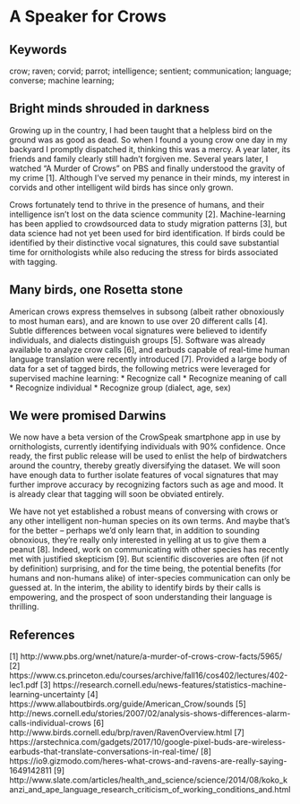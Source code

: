 # A Speaker for Crows {#speaker-for-the-crows}

## Keywords

crow; raven; corvid; parrot; intelligence; sentient; communication; language; converse; machine learning; 

## Bright minds shrouded in darkness

Growing up in the country, I had been taught that a helpless bird on the ground was as good as dead. So when I found a young crow one day in my backyard I promptly dispatched it, thinking this was a mercy. A year later, its friends and family clearly still hadn't forgiven me. Several years later, I watched "A Murder of Crows" on PBS and finally understood the gravity of my crime [1]. Although I've served my penance in their minds, my interest in corvids and other intelligent wild birds has since only grown. 

Crows fortunately tend to thrive in the presence of humans, and their intelligence isn't lost on the data science community [2]. Machine-learning has been applied to crowdsourced data to study migration patterns [3], but data science had not yet been used for bird identification. If birds could be identified by their distinctive vocal signatures, this could save substantial time for ornithologists while also reducing the stress for birds associated with tagging. 

## Many birds, one Rosetta stone

American crows express themselves in subsong (albeit rather obnoxiously to most human ears), and are known to use over 20 different calls [4]. Subtle differences between vocal signatures were believed to identify individuals, and dialects distinguish groups [5]. Software was already available to analyze crow calls [6], and earbuds capable of real-time human language translation were recently introduced [7]. Provided a large body of data for a set of tagged birds, the following metrics were leveraged for supervised machine learning: 
* Recognize call
* Recognize meaning of call
* Recognize individual
* Recognize group (dialect, age, sex)

## We were promised Darwins

We now have a beta version of the CrowSpeak smartphone app in use by ornithologists, currently identifying individuals with 90% confidence. Once ready, the first public release will be used to enlist the help of birdwatchers around the country, thereby greatly diversifying the dataset. We will soon have enough data to further isolate features of vocal signatures that may further improve accuracy by recognizing factors such as age and mood. It is already clear that tagging will soon be obviated entirely. 

We have not yet established a robust means of conversing with crows or any other intelligent non-human species on its own terms. And maybe that's for the better -- perhaps we'd only learn that, in addition to sounding obnoxious, they're really only interested in yelling at us to give them a peanut [8]. Indeed, work on communicating with other species has recently met with justified skepticism [9]. But scientific discoveries are often (if not by definition) surprising, and for the time being, the potential benefits (for humans and non-humans alike) of inter-species communication can only be guessed at. In the interim, the ability to identify birds by their calls is empowering, and the prospect of soon understanding their language is thrilling. 

## References

[1] http://www.pbs.org/wnet/nature/a-murder-of-crows-crow-facts/5965/  
[2] https://www.cs.princeton.edu/courses/archive/fall16/cos402/lectures/402-lec1.pdf
[3] https://research.cornell.edu/news-features/statistics-machine-learning-uncertainty
[4] https://www.allaboutbirds.org/guide/American_Crow/sounds
[5] http://news.cornell.edu/stories/2007/02/analysis-shows-differences-alarm-calls-individual-crows
[6] http://www.birds.cornell.edu/brp/raven/RavenOverview.html
[7] https://arstechnica.com/gadgets/2017/10/google-pixel-buds-are-wireless-earbuds-that-translate-conversations-in-real-time/
[8] https://io9.gizmodo.com/heres-what-crows-and-ravens-are-really-saying-1649142811
[9] http://www.slate.com/articles/health_and_science/science/2014/08/koko_kanzi_and_ape_language_research_criticism_of_working_conditions_and.html
